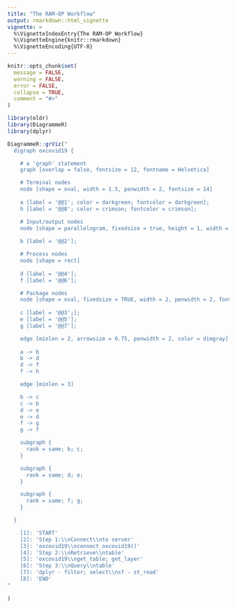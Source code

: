 ```yaml
---
title: "The RAM-OP Workflow"
output: rmarkdown::html_vignette
vignette: >
  %\VignetteIndexEntry{The RAM-OP Workflow}
  %\VignetteEngine{knitr::rmarkdown}
  %\VignetteEncoding{UTF-8}
---
```


```r
knitr::opts_chunk$set(
  message = FALSE,
  warning = FALSE,
  error = FALSE,
  collapse = TRUE,
  comment = "#>"
)
```

```r
library(oldr)
library(DiagrammeR)
library(dplyr)
```

```r
DiagrammeR::grViz("
  digraph oxcovid19 {

    # a 'graph' statement
    graph [overlap = false, fontsize = 12, fontname = Helvetica]

    # Terminal nodes
    node [shape = oval, width = 1.5, penwidth = 2, fontsize = 14]
        
    a [label = '@@1'; color = darkgreen; fontcolor = darkgreen];
    h [label = '@@8'; color = crimson; fontcolor = crimson];

    # Input/output nodes
    node [shape = parallelogram, fixedsize = true, height = 1, width = 1.5, penwidth = 2, color = royalblue1, fontcolor = royalblue1]
    
    b [label = '@@2'];

    # Process nodes
    node [shape = rect]
  
    d [label = '@@4'];
    f [label = '@@6'];

    # Package nodes
    node [shape = oval, fixedsize = TRUE, width = 2, penwidth = 2, fontsize = 10, fontname = Courier, color = darkviolet, fontcolor = darkviolet]
    
    c [label = '@@3';];
    e [label = '@@5'];
    g [label = '@@7'];

    edge [minlen = 2, arrowsize = 0.75, penwidth = 2, color = dimgray]
    
    a -> b
    b -> d
    d -> f
    f -> h

    edge [minlen = 3]

    b -> c
    c -> b
    d -> e
    e -> d
    f -> g
    g -> f

    subgraph {
      rank = same; b; c;
    }

    subgraph {
      rank = same; d; e;
    }

    subgraph {
      rank = same; f; g;
    }

  }

    [1]: 'START'
    [2]: 'Step 1:\\nConnect\\nto server'
    [3]: 'oxcovid19\\nconnect_oxcovid19()'
    [4]: 'Step 2:\\nRetrieve\\ntable'
    [5]: 'oxcovid19\\nget_table; get_layer'
    [6]: 'Step 3:\\nQuery\\ntable'
    [7]: 'dplyr - filter; select\\nsf - st_read'
    [8]: 'END'
"
  
)
```
